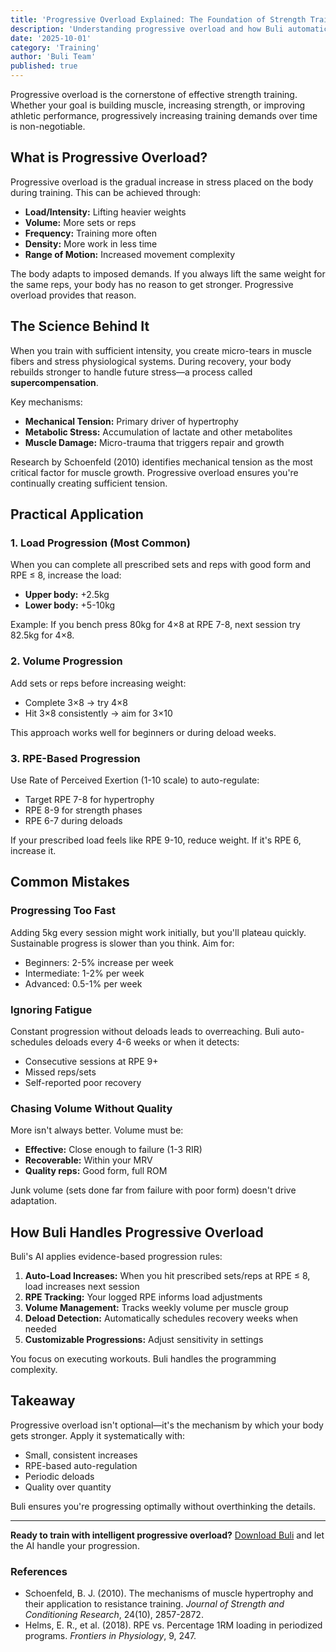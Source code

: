 ```yaml
---
title: 'Progressive Overload Explained: The Foundation of Strength Training'
description: 'Understanding progressive overload and how Buli automatically applies it to optimize your strength and hypertrophy gains.'
date: '2025-10-01'
category: 'Training'
author: 'Buli Team'
published: true
---
```


Progressive overload is the cornerstone of effective strength training. Whether your goal is building muscle, increasing strength, or improving athletic performance, progressively increasing training demands over time is non-negotiable.

## What is Progressive Overload?

Progressive overload is the gradual increase in stress placed on the body during training. This can be achieved through:

- **Load/Intensity:** Lifting heavier weights
- **Volume:** More sets or reps
- **Frequency:** Training more often
- **Density:** More work in less time
- **Range of Motion:** Increased movement complexity

The body adapts to imposed demands. If you always lift the same weight for the same reps, your body has no reason to get stronger. Progressive overload provides that reason.

## The Science Behind It

When you train with sufficient intensity, you create micro-tears in muscle fibers and stress physiological systems. During recovery, your body rebuilds stronger to handle future stress—a process called **supercompensation**.

Key mechanisms:
- **Mechanical Tension:** Primary driver of hypertrophy
- **Metabolic Stress:** Accumulation of lactate and other metabolites
- **Muscle Damage:** Micro-trauma that triggers repair and growth

Research by Schoenfeld (2010) identifies mechanical tension as the most critical factor for muscle growth. Progressive overload ensures you're continually creating sufficient tension.

## Practical Application

### 1. Load Progression (Most Common)

When you can complete all prescribed sets and reps with good form and RPE ≤ 8, increase the load:
- **Upper body:** +2.5kg
- **Lower body:** +5-10kg

Example: If you bench press 80kg for 4×8 at RPE 7-8, next session try 82.5kg for 4×8.

### 2. Volume Progression

Add sets or reps before increasing weight:
- Complete 3×8 → try 4×8
- Hit 3×8 consistently → aim for 3×10

This approach works well for beginners or during deload weeks.

### 3. RPE-Based Progression

Use Rate of Perceived Exertion (1-10 scale) to auto-regulate:
- Target RPE 7-8 for hypertrophy
- RPE 8-9 for strength phases
- RPE 6-7 during deloads

If your prescribed load feels like RPE 9-10, reduce weight. If it's RPE 6, increase it.

## Common Mistakes

### Progressing Too Fast

Adding 5kg every session might work initially, but you'll plateau quickly. Sustainable progress is slower than you think. Aim for:
- Beginners: 2-5% increase per week
- Intermediate: 1-2% per week
- Advanced: 0.5-1% per week

### Ignoring Fatigue

Constant progression without deloads leads to overreaching. Buli auto-schedules deloads every 4-6 weeks or when it detects:
- Consecutive sessions at RPE 9+
- Missed reps/sets
- Self-reported poor recovery

### Chasing Volume Without Quality

More isn't always better. Volume must be:
- **Effective:** Close enough to failure (1-3 RIR)
- **Recoverable:** Within your MRV
- **Quality reps:** Good form, full ROM

Junk volume (sets done far from failure with poor form) doesn't drive adaptation.

## How Buli Handles Progressive Overload

Buli's AI applies evidence-based progression rules:

1. **Auto-Load Increases:** When you hit prescribed sets/reps at RPE ≤ 8, load increases next session
2. **RPE Tracking:** Your logged RPE informs load adjustments
3. **Volume Management:** Tracks weekly volume per muscle group
4. **Deload Detection:** Automatically schedules recovery weeks when needed
5. **Customizable Progressions:** Adjust sensitivity in settings

You focus on executing workouts. Buli handles the programming complexity.

## Takeaway

Progressive overload isn't optional—it's the mechanism by which your body gets stronger. Apply it systematically with:
- Small, consistent increases
- RPE-based auto-regulation
- Periodic deloads
- Quality over quantity

Buli ensures you're progressing optimally without overthinking the details.

---

**Ready to train with intelligent progressive overload?** [Download Buli](/download) and let the AI handle your progression.

### References

- Schoenfeld, B. J. (2010). The mechanisms of muscle hypertrophy and their application to resistance training. *Journal of Strength and Conditioning Research*, 24(10), 2857-2872.
- Helms, E. R., et al. (2018). RPE vs. Percentage 1RM loading in periodized programs. *Frontiers in Physiology*, 9, 247.


